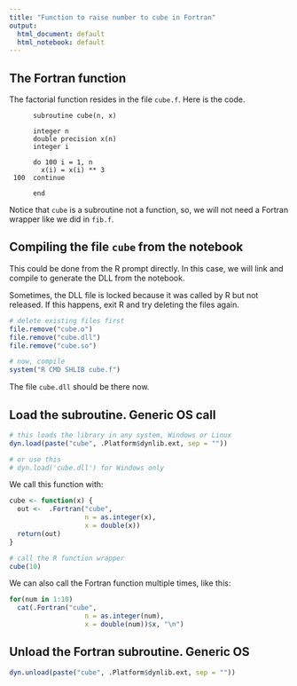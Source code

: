 ```yaml
---
title: "Function to raise number to cube in Fortran"
output:
  html_document: default
  html_notebook: default
---
```


## The Fortran function 
The factorial function resides in the file `cube.f`.
Here is the code.

```
      subroutine cube(n, x)

      integer n
      double precision x(n)
      integer i

      do 100 i = 1, n
        x(i) = x(i) ** 3
 100  continue

      end

```   

Notice that `cube` is a subroutine not a function, so, we will not need a Fortran wrapper like we did in `fib.f`.

## Compiling the file `cube` from the notebook
This could be done from the R prompt directly. In this case, we will link and compile to generate the DLL from the notebook.

Sometimes, the DLL file is locked because it was called by R but not released. If this happens, exit R and try deleting the files again.
```r
# delete existing files first
file.remove("cube.o")
file.remove("cube.dll")
file.remove("cube.so")

# now, compile
system("R CMD SHLIB cube.f")

```
The file `cube.dll` should be there now.


## Load the subroutine. Generic OS call
```r
# this loads the library in any system, Windows or Linux
dyn.load(paste("cube", .Platform$dynlib.ext, sep = ""))

# or use this
# dyn.load('cube.dll') for Windows only
```

We call this function with:
```r

cube <- function(x) {
  out <-  .Fortran("cube", 
                   n = as.integer(x), 
                   x = double(x))
  return(out)
}

# call the R function wrapper
cube(10)    
```


We can also call the Fortran function multiple times, like this:
```r
for(num in 1:10)
  cat(.Fortran("cube", 
                   n = as.integer(num), 
                   x = double(num))$x, "\n")
```

## Unload the Fortran subroutine. Generic OS
```r
dyn.unload(paste("cube", .Platform$dynlib.ext, sep = ""))
```


